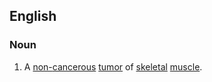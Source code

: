 ==English==
{{wikipedia}}
===Noun===
{{en-noun|-}}
#{{pathology}} A [[non-]][[cancerous]] [[tumor]] of [[skeletal]] [[muscle]].